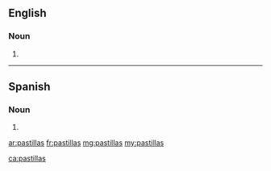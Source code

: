 ==English==

===Noun===
{{head|en|plural}}

# {{plural of|pastilla|lang=en}}

----
==Spanish==

===Noun===
{{head|es|noun form|g=f-p}}

# {{plural of|pastilla|lang=es}}

[[ar:pastillas]]
[[fr:pastillas]]
[[mg:pastillas]]
[[my:pastillas]]

[[ca:pastillas]]
